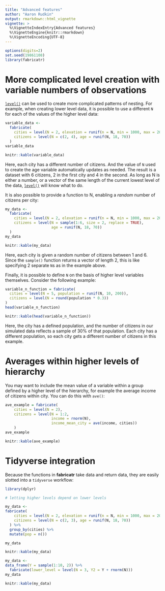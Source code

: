 ```yaml
---
title: "Advanced features"
author: "Aaron Rudkin"
output: rmarkdown::html_vignette
vignette: >
  %\VignetteIndexEntry{Advanced features}
  %\VignetteEngine{knitr::rmarkdown}
  %\VignetteEncoding{UTF-8}
---
```


```r
options(digits=2)
set.seed(19861108)
library(fabricatr)
```

# More complicated level creation with variable numbers of observations

[`level()`](../reference/level.html) can be used to create more complicated patterns of nesting. For example, when creating lower level data, it is possible to use a different `N` for each of the values of the higher level data:

```r
variable_data <-
  fabricate(
    cities = level(N = 2, elevation = runif(n = N, min = 1000, max = 2000)),
    citizens = level(N = c(2, 4), age = runif(N, 18, 70))
  )
variable_data
```
```r
knitr::kable(variable_data)
```

Here, each city has a different number of citizens. And the value of `N` used to create the age variable automatically updates as needed. The result is a dataset with 6 citizens, 2 in the first city and 4 in the second. As long as N is either a number, or a vector of the same length of the current lowest level of the data, [`level()`](../reference/level.html) will know what to do.

It is also possible to provide a function to N, enabling a *random* number of citizens per city:

```r
my_data <-
  fabricate(
    cities = level(N = 2, elevation = runif(n = N, min = 1000, max = 2000)),
    citizens = level(N = sample(1:6, size = 2, replace = TRUE), 
                     age = runif(N, 18, 70))
  )
my_data
```
```r
knitr::kable(my_data)
```

Here, each city is given a random number of citizens between 1 and 6. Since the `sample()` function returns a vector of length 2, this is like specifying 2 separate `N`s as in the example above.

Finally, it is possible to define `N` on the basis of higher level variables themselves. Consider the following example:

```r
variable_n_function = fabricate(
  cities = level(N = 5, population = runif(N, 10, 200)),
  citizens = level(N = round(population * 0.3))
)
head(variable_n_function)
```
```r
knitr::kable(head(variable_n_function))
```

Here, the city has a defined population, and the number of citizens in our simulated data reflects a sample of 30% of that population. Each city has a different population, so each city gets a different number of citizens in this example.

# Averages within higher levels of hierarchy

You may want to include the mean value of a variable within a group defined by a higher level of the hierarchy, for example the average income of citizens within city. You can do this with `ave()`:

```r
ave_example = fabricate(
    cities = level(N = 2),
    citizens = level(N = 1:2, 
                     income = rnorm(N), 
                     income_mean_city = ave(income, cities))
    ) 
ave_example
```
```r
knitr::kable(ave_example)
```

# Tidyverse integration

Because the functions in **fabricatr** take data and return data, they are easily slotted into a `tidyverse` workflow:

```r
library(dplyr)

# letting higher levels depend on lower levels

my_data <- 
fabricate(
    cities = level(N = 2, elevation = runif(n = N, min = 1000, max = 2000)),
    citizens = level(N = c(2, 3), age = runif(N, 18, 70))
  ) %>%
  group_by(cities) %>%
  mutate(pop = n())

my_data
```
```r
knitr::kable(my_data)
```

```r
my_data <- 
data_frame(Y = sample(1:10, 2)) %>%
  fabricate(lower_level = level(N = 3, Y2 = Y + rnorm(N)))
my_data
```
```r
knitr::kable(my_data)
```

